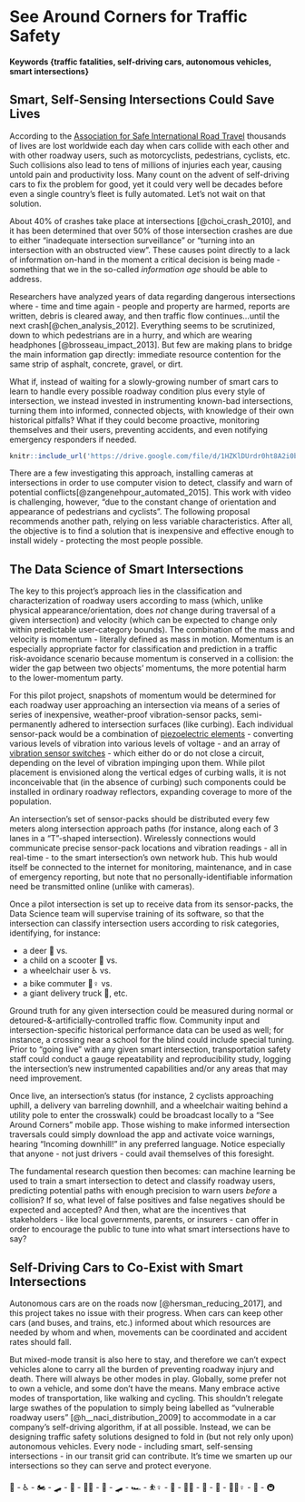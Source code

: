 # See Around Corners for Traffic Safety {#smart-intersections-could-save-lives}

#### Keywords {traffic fatalities, self-driving cars, autonomous vehicles, smart intersections}

## Smart, Self-Sensing Intersections Could Save Lives

According to the [Association for Safe International Road Travel](http://asirt.org/initiatives/informing-road-users/road-safety-facts/road-crash-statistics) thousands of lives are lost worldwide each day when cars collide with each other and with other roadway users, such as motorcyclists, pedestrians, cyclists, etc. Such collisions also lead to tens of millions of injuries each year, causing untold pain and productivity loss. Many count on the advent of self-driving cars to fix the problem for good, yet it could very well be decades before even a single country's fleet is fully automated. Let's not wait on that solution.

About 40% of crashes take place at intersections [@choi_crash_2010], and it has been determined that over 50% of those intersection crashes are due to either "inadequate intersection surveillance" or "turning into an intersection with an obstructed view". These causes point directly to a lack of information on-hand in the moment a critical decision is being made - something that we in the so-called *information age* should be able to address.

Researchers have analyzed years of data regarding dangerous intersections where - time and time again - people and property are harmed, reports are written, debris is cleared away, and then traffic flow continues...until the next crash[@chen_analysis_2012]. Everything seems to be scrutinized, down to which pedestrians are in a hurry, and which are wearing headphones [@brosseau_impact_2013]. But few are making plans to bridge the main information gap directly: immediate resource contention for the same strip of asphalt, concrete, gravel, or dirt.

What if, instead of waiting for a slowly-growing number of smart cars to learn to handle every possible roadway condition plus every style of intersection, we instead invested in instrumenting known-bad intersections, turning them into informed, connected objects, with knowledge of their own historical pitfalls? What if they could become proactive, monitoring themselves and their users, preventing accidents, and even notifying emergency responders if needed.

```r
knitr::include_url('https://drive.google.com/file/d/1HZKlDUrdr0ht8A2i0b5phq_jJmYjYLdX/preview')
```

There are a few investigating this approach, installing cameras at intersections in order to use computer vision to detect, classify and warn of potential conflicts[@zangenehpour_automated_2015]. This work with video is challenging, however, "due to the constant change of orientation and appearance of pedestrians and cyclists". The following proposal recommends another path, relying on less variable characteristics. After all, the objective is to find a solution that is inexpensive and effective enough to install widely - protecting the most people possible.

## The Data Science of Smart Intersections

The key to this project's approach lies in the classification and characterization of roadway users according to mass (which, unlike physical appearance/orientation, does *not* change during traversal of a given intersection) and velocity (which can be expected to change only within predictable user-category bounds). The combination of the mass and velocity is momentum - literally defined as mass in motion. Momentum is an especially appropriate factor for classification and prediction in a traffic risk-avoidance scenario because momentum is conserved in a collision: the wider the gap between two objects' momentums, the more potential harm to the lower-momentum party.

For this pilot project, snapshots of momentum would be determined for each roadway user approaching an intersection via means of a series of series of inexpensive, weather-proof vibration-sensor packs, semi-permanently adhered to intersection surfaces (like curbing). Each individual sensor-pack would be a combination of [piezoelectric elements](https://www.adafruit.com/product/1739) - converting various levels of vibration into various levels of voltage - and an array of [vibration sensor switches](https://www.adafruit.com/?q=vibration%20sensor%20switch) - which either do or do not close a circuit, depending on the level of vibration impinging upon them. While pilot placement is envisioned along the vertical edges of curbing walls, it is not inconceivable that (in the absence of curbing) such components could be installed in ordinary roadway reflectors, expanding coverage to more of the population.

An intersection's set of sensor-packs should be distributed every few meters along intersection approach paths (for instance, along each of 3 lanes in a "T"-shaped intersection). Wirelessly connections would communicate precise sensor-pack locations and vibration readings - all in real-time - to the smart intersection's own network hub. This hub would itself be connected to the internet for monitoring, maintenance, and in case of emergency reporting, but note that no personally-identifiable information need be transmitted online (unlike with cameras).

Once a pilot intersection is set up to receive data from its sensor-packs, the Data Science team will supervise training of its software, so that the intersection can classify intersection users according to risk categories, identifying, for instance:

* a deer 🦌 vs.
* a child on a scooter 🛴 vs.
* a wheelchair user ♿ vs.
* a bike commuter 🚴♀️ vs.
* a giant delivery truck 🚚, etc.

Ground truth for any given intersection could be measured during normal or detoured-&-artificially-controlled traffic flow. Community input and intersection-specific historical performance data can be used as well; for instance, a crossing near a school for the blind could include special tuning. Prior to "going live" with any given smart intersection, transportation safety staff could conduct a gauge repeatability and reproducibility study, logging the intersection's new instrumented capabilities and/or any areas that may need improvement.

Once live, an intersection's status (for instance, 2 cyclists approaching uphill, a delivery van barreling downhill, and a wheelchair waiting behind a utility pole to enter the crosswalk) could be broadcast locally to a "See Around Corners" mobile app. Those wishing to make informed intersection traversals could simply download the app and activate voice warnings, hearing "Incoming downhill!" in any preferred language. Notice especially that anyone - not just drivers - could avail themselves of this foresight.

The fundamental research question then becomes: can machine learning be used to train a smart intersection to detect and classify roadway users, predicting  potential paths with enough precision to warn users *before* a collision? If so, what level of false positives and false negatives should be expected and accepted? And then, what are the incentives that stakeholders - like local governments, parents, or insurers - can offer in order to encourage the public to tune into what smart intersections have to say?

## Self-Driving Cars to Co-Exist with Smart Intersections

Autonomous cars are on the roads now [@hersman_reducing_2017], and this project takes no issue with their progress. When cars can keep other cars (and buses, and trains, etc.) informed about which resources are needed by whom and when, movements can be coordinated and accident rates should fall.

But mixed-mode transit is also here to stay, and therefore we can't expect vehicles alone to carry all the burden of preventing roadway injury and death. There will always be other modes in play. Globally, some prefer not to own a vehicle, and some don't have the means. Many embrace active modes of transportation, like walking and cycling. This shouldn't relegate large swathes of the population to simply being labelled as "vulnerable roadway users" [@h__naci_distribution_2009] to accommodate in a car company's self-driving algorithm, if at all possible. Instead, we can be designing traffic safety solutions designed to fold in (but not rely only upon) autonomous vehicles. Every node - including smart, self-sensing intersections - in our transit grid can contribute. It's time we smarten up our intersections so they can serve and protect everyone.

 🚌 - ♿ - 🏍️ - 🛹 - 🚒 - 🚶🏿 - 🛵 - 🛹 - 🏎️ - ⛹️♀️ - 🛴 - 🏃🏼 - 🧳 - 🚙 - 🚴🏽♀️ - 🚓 - 🚇
